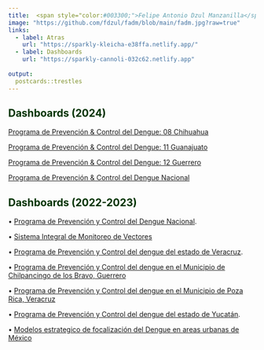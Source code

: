 ```yaml
---
title:  <span style="color:#003300;">Felipe Antonio Dzul Manzanilla</span>
image: "https://github.com/fdzul/fadm/blob/main/fadm.jpg?raw=true"
links:
  - label: Atras
    url: "https://sparkly-kleicha-e38ffa.netlify.app/"
  - label: Dashboards
    url: "https://sparkly-cannoli-032c62.netlify.app"
    
output:
  postcards::trestles
---
```

 
 
  
##  **<span style="color:#003300;">Dashboards (2024)</span>**

<span style="color:#660033;">


[Programa de Prevención & Control del Dengue: 08 Chihuahua](https://cute-mousse-c06081.netlify.app/)


[Programa de Prevención & Control del Dengue: 11 Guanajuato](https://loquacious-custard-d16358.netlify.app/)


[Programa de Prevención & Control del Dengue: 12 Guerrero](https://ephemeral-ganache-9dcf43.netlify.app/)


[Programa de Prevención & Control del Dengue Nacional](https://sparkly-concha-17d36d.netlify.app/)

[](https://gorgeous-douhua-44b970.netlify.app/)







</span>



 
##  **<span style="color:#003300;">Dashboards (2022-2023)</span>**

<span style="color:#660033;">

•	[Programa de Prevención y Control del Dengue Nacional](https://fdzul.github.io/den_mx_dashboard/).

•	[Sistema Integral de Monitoreo de Vectores](https://fdzul.github.io/simv_denmx_dashboard/)

•	[Programa de Prevención y Control del dengue del estado de Veracruz](https://fdzul.github.io/den_ver_dashboard/).

•	[Programa de Prevención y Control del dengue en el Municipio de Chilpancingo de los Bravo, Guerrero](https://fdzul.github.io/direccion_municipal_salud)

•	[Programa de Prevención y Control del dengue en el Municipio de Poza Rica, Veracruz](https://fdzul.github.io/denmx_dashboard_pozarica/)

•	[Programa de Prevención y Control del dengue del estado de Yucatán](https://elegant-meringue-edbfe0.netlify.app/).

•	[Modelos estrategico de focalización del Dengue en areas urbanas de México](https://luminous-crepe-19a0f1.netlify.app/)

</span>